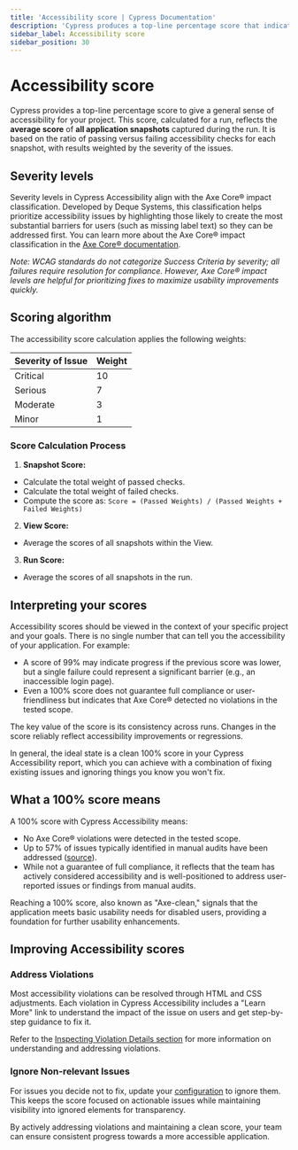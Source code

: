 ```yaml
---
title: 'Accessibility score | Cypress Documentation'
description: 'Cypress produces a top-line percentage score that indicates a general sense of accessibility for a project.'
sidebar_label: Accessibility score
sidebar_position: 30
---
```


# Accessibility score

<AccessibilityAddon />

Cypress provides a top-line percentage score to give a general sense of accessibility for your project. This score, calculated for a run, reflects the **average score** of **all application snapshots** captured during the run. It is based on the ratio of passing versus failing accessibility checks for each snapshot, with results weighted by the severity of the issues.

## Severity levels

Severity levels in Cypress Accessibility align with the Axe Core® impact classification. Developed by Deque Systems, this classification helps prioritize accessibility issues by highlighting those likely to create the most substantial barriers for users (such as missing label text) so they can be addressed first. You can learn more about the Axe Core® impact classification in the [Axe Core® documentation](https://github.com/dequelabs/axe-core/blob/develop/doc/issue_impact.md).

_Note: WCAG standards do not categorize Success Criteria by severity; all failures require resolution for compliance. However, Axe Core® impact levels are helpful for prioritizing fixes to maximize usability improvements quickly._

## Scoring algorithm

The accessibility score calculation applies the following weights:

| Severity of Issue | Weight |
| ----------------- | ------ |
| Critical          | 10     |
| Serious           | 7      |
| Moderate          | 3      |
| Minor             | 1      |

### Score Calculation Process

1. **Snapshot Score:**

- Calculate the total weight of passed checks.
- Calculate the total weight of failed checks.
- Compute the score as: `Score = (Passed Weights) / (Passed Weights + Failed Weights)`

2. **View Score:**

- Average the scores of all snapshots within the View.

3. **Run Score:**

- Average the scores of all snapshots in the run.

## Interpreting your scores

Accessibility scores should be viewed in the context of your specific project and your goals. There is no single number that can tell you the accessibility of your application. For example:

- A score of 99% may indicate progress if the previous score was lower, but a single failure could represent a significant barrier (e.g., an inaccessible login page).
- Even a 100% score does not guarantee full compliance or user-friendliness but indicates that Axe Core® detected no violations in the tested scope.

The key value of the score is its consistency across runs. Changes in the score reliably reflect accessibility improvements or regressions.

In general, the ideal state is a clean 100% score in your Cypress Accessibility report, which you can achieve with a combination of fixing existing issues and ignoring things you know you won't fix.

## What a 100% score means

A 100% score with Cypress Accessibility means:

- No Axe Core® violations were detected in the tested scope.
- Up to 57% of issues typically identified in manual audits have been addressed ([source](https://www.deque.com/blog/automated-testing-study-identifies-57-percent-of-digital-accessibility-issues/)).
- While not a guarantee of full compliance, it reflects that the team has actively considered accessibility and is well-positioned to address user-reported issues or findings from manual audits.

Reaching a 100% score, also known as "Axe-clean," signals that the application meets basic usability needs for disabled users, providing a foundation for further usability enhancements.

## Improving Accessibility scores

### Address Violations

Most accessibility violations can be resolved through HTML and CSS adjustments. Each violation in Cypress Accessibility includes a "Learn More" link to understand the impact of the issue on users and get step-by-step guidance to fix it.

Refer to the [Inspecting Violation Details section](/accessibility/core-concepts/inspecting-violation-details) for more information on understanding and addressing violations.

### Ignore Non-relevant Issues

For issues you decide not to fix, update your [configuration](/accessibility/configuration/overview) to ignore them. This keeps the score focused on actionable issues while maintaining visibility into ignored elements for transparency.

By actively addressing violations and maintaining a clean score, your team can ensure consistent progress towards a more accessible application.
